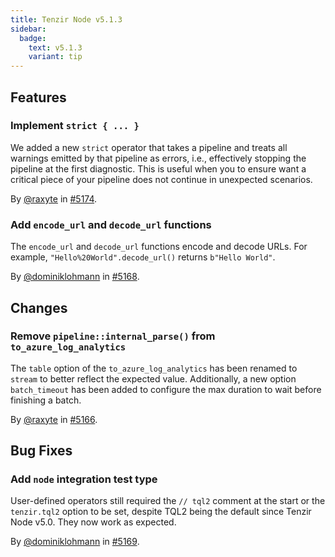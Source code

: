 ```yaml
---
title: Tenzir Node v5.1.3
sidebar:
  badge:
    text: v5.1.3
    variant: tip
---
```


## Features

### Implement `strict { ... }`

We added a new `strict` operator that takes a pipeline and treats all warnings
emitted by that pipeline as errors, i.e., effectively stopping the pipeline at
the first diagnostic. This is useful when you to ensure want a critical piece of
your pipeline does not continue in unexpected scenarios.

By [@raxyte](https://github.com/raxyte) in [#5174](https://github.com/tenzir/tenzir/pull/5174).

### Add `encode_url` and `decode_url` functions

The `encode_url` and `decode_url` functions encode and decode URLs. For example,
`"Hello%20World".decode_url()` returns `b"Hello World"`.

By [@dominiklohmann](https://github.com/dominiklohmann) in [#5168](https://github.com/tenzir/tenzir/pull/5168).

## Changes

### Remove `pipeline::internal_parse()` from `to_azure_log_analytics`

The `table` option of the `to_azure_log_analytics` has been renamed to `stream`
to better reflect the expected value. Additionally, a new option `batch_timeout`
has been added to configure the max duration to wait before finishing a batch.

By [@raxyte](https://github.com/raxyte) in [#5166](https://github.com/tenzir/tenzir/pull/5166).

## Bug Fixes

### Add `node` integration test type

User-defined operators still required the `// tql2` comment at the start or the
`tenzir.tql2` option to be set, despite TQL2 being the default since Tenzir Node
v5.0. They now work as expected.

By [@dominiklohmann](https://github.com/dominiklohmann) in [#5169](https://github.com/tenzir/tenzir/pull/5169).
